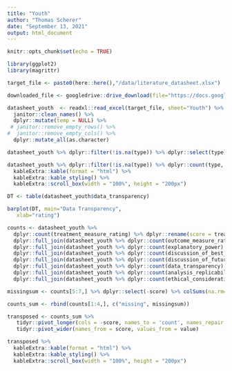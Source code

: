 ```yaml
---
title: "Youth"
author: "Thomas Scherer"
date: "September 13, 2021"
output: html_document
---
```


```r
knitr::opts_chunk$set(echo = TRUE)
```

```r
library(ggplot2)
library(magrittr)
```


```r
target_file <- paste0(here::here(),"/data/literature_datasheet.xlsx")

downloaded_file <- googledrive::drive_download(file="https://docs.google.com/spreadsheets/d/1VUqxkCno5NEKIIYLuqgXOEbJNo6Mi9Rl4MKO2_Pj_yg/edit#gid=0", path=target_file, type = "xlsx", overwrite=T)

datasheet_youth  <- readxl::read_excel(target_file, sheet="Youth") %>%
  janitor::clean_names() %>%
  dplyr::mutate(temp = NULL) %>%
 # janitor::remove_empty_rows() %>%
#  janitor::remove_empty_cols() %>%
  dplyr::mutate_all(as.character)

```

```r
datasheet_youth %>% dplyr::filter(!is.na(type)) %>% dplyr::select(type) %>% table()
```


```r

datasheet_youth %>% dplyr::filter(!is.na(type)) %>% dplyr::count(type, sort=TRUE) %>%
  kableExtra::kable(format = "html") %>%
  kableExtra::kable_styling() %>% 
  kableExtra::scroll_box(width = "100%", height = "200px")
```



```r

DT <- table(datasheet_youth$data_transparency)

barplot(DT, main="Data Transparency",
   xlab="rating")


```



```r



counts <- datasheet_youth %>% 
  dplyr::count(treatment_measure_rating) %>% dplyr::rename(score = treatment_measure_rating, treatment_measure_rating=n) %>% 
  dplyr::full_join(datasheet_youth %>% dplyr::count(outcome_measure_rating) %>% dplyr::rename(score = outcome_measure_rating, outcome_measure_rating=n)) %>% 
  dplyr::full_join(datasheet_youth %>% dplyr::count(explanatory_power) %>% dplyr::rename(score = explanatory_power, explanatory_power=n)) %>% 
  dplyr::full_join(datasheet_youth %>% dplyr::count(discussion_of_best_practice_and_program_guidelines) %>% dplyr::rename(score = discussion_of_best_practice_and_program_guidelines, discussion_of_best_practice_and_program_guidelines=n)) %>% 
  dplyr::full_join(datasheet_youth %>% dplyr::count(discussion_of_future_research_shortcomings) %>% dplyr::rename(score = discussion_of_future_research_shortcomings, discussion_of_future_research_shortcomings=n)) %>% 
  dplyr::full_join(datasheet_youth %>% dplyr::count(data_transparency) %>% dplyr::rename(score = data_transparency, data_transparency=n)) %>%
  dplyr::full_join(datasheet_youth %>% dplyr::count(analysis_replicability_methods_transparency) %>% dplyr::rename(score = analysis_replicability_methods_transparency, analysis_replicability_methods_transparency=n)) %>%
  dplyr::full_join(datasheet_youth %>% dplyr::count(ethical_considerations) %>% dplyr::rename(score = ethical_considerations, ethical_considerations=n))


```

```r
missingsum <- counts[5:7,] %>% dplyr::select(-score) %>% colSums(na.rm=TRUE)

counts_sum <- rbind(counts[1:4,], c("missing", missingsum))

transposed <- counts_sum %>%
   tidyr::pivot_longer(cols = -score, names_to = 'count', names_repair = "minimal") %>% 
   tidyr::pivot_wider(names_from = score, values_from = value)

```

```r
transposed %>%
  kableExtra::kable(format = "html") %>%
  kableExtra::kable_styling() %>% 
  kableExtra::scroll_box(width = "100%", height = "200px")
```



